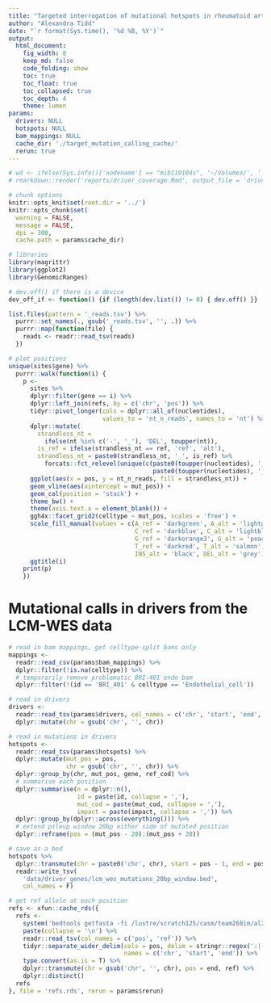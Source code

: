 ```yaml
---
title: "Targeted interrogation of mutational hotspots in rheumatoid arthritis"
author: "Alexandra Tidd"
date: "`r format(Sys.time(), '%d %B, %Y')`"
output:
  html_document:
    fig_width: 8
    keep_md: false
    code_folding: show
    toc: true
    toc_float: true
    toc_collapsed: true
    toc_depth: 4
    theme: lumen
params:
  drivers: NULL
  hotspots: NULL
  bam_mappings: NULL
  cache_dir: './target_mutation_calling_cache/'
  rerun: true
---
```


```r
# wd <- ifelse(Sys.info()['nodename'] == "mib119104s", '~/Volumes/', '') |> paste0('/lustre/scratch125/casm/team268im/at31/RA_som_mut/scomatic/') ; setwd(wd)
# rmarkdown::render('reports/driver_coverage.Rmd', output_file = 'driver_coverage.html', output_dir = 'reports/', params = list(rerun = F))

# chunk options
knitr::opts_knit$set(root.dir = '../')
knitr::opts_chunk$set(
  warning = FALSE,
  message = FALSE,
  dpi = 300, 
  cache.path = params$cache_dir) 

# libraries
library(magrittr)
library(ggplot2)
library(GenomicRanges)

# dev.off() if there is a device
dev_off_if <- function() {if (length(dev.list()) != 0) { dev.off() }}
```

```r
list.files(pattern = '_reads.tsv') %>%
  purrr::set_names(., gsub('_reads.tsv', '', .)) %>%
  purrr::map(function(file) {
    reads <- readr::read_tsv(reads)
  })
```

```r
# plot positions
unique(sites$gene) %>%
  purrr::walk(function(i) {
    p <-
      sites %>%
      dplyr::filter(gene == i) %>%
      dplyr::left_join(refs, by = c('chr', 'pos')) %>%
      tidyr::pivot_longer(cols = dplyr::all_of(nucleotides),
                          values_to = 'nt_n_reads', names_to = 'nt') %>%
      dplyr::mutate(
        strandless_nt = 
          ifelse(nt %in% c('-', '_'), 'DEL', toupper(nt)),
        is_ref = ifelse(strandless_nt == ref, 'ref', 'alt'),
        strandless_nt = paste0(strandless_nt, '_', is_ref) %>% 
          forcats::fct_relevel(unique(c(paste0(toupper(nucleotides), '_ref'),
                                        paste0(toupper(nucleotides), '_alt'))))) %>%
      ggplot(aes(x = pos, y = nt_n_reads, fill = strandless_nt)) + 
      geom_vline(aes(xintercept = mut_pos)) +
      geom_col(position = 'stack') +
      theme_bw() +
      theme(axis.text.x = element_blank()) +
      ggh4x::facet_grid2(celltype ~ mut_pos, scales = 'free') +
      scale_fill_manual(values = c(A_ref = 'darkgreen', A_alt = 'lightgreen',
                                   C_ref = 'darkblue', C_alt = 'lightblue',
                                   G_ref = 'darkorange3', G_alt = 'peachpuff',
                                   T_ref = 'darkred', T_alt = 'salmon',
                                   INS_alt = 'black', DEL_alt = 'grey')) +
      ggtitle(i)
    print(p)
    })
```

# Mutational calls in drivers from the LCM-WES data

```r
# read in bam mappings, get celltype-split bams only
mappings <-
  readr::read_csv(params$bam_mappings) %>%
  dplyr::filter(!is.na(celltype)) %>%
  # temporarily remove problematic BRI-401 endo bam
  dplyr::filter(!(id == 'BRI_401' & celltype == 'Endothelial_cell'))

# read in drivers
drivers <-
  readr::read_tsv(params$drivers, col_names = c('chr', 'start', 'end', 'gene')) %>%
  dplyr::mutate(chr = gsub('chr', '', chr))

# read in mutations in drivers
hotspots <-
  readr::read_tsv(params$hotspots) %>%
  dplyr::mutate(mut_pos = pos,
                chr = gsub('chr', '', chr)) %>%
  dplyr::group_by(chr, mut_pos, gene, ref_cod) %>%
  # summarise each position
  dplyr::summarise(n = dplyr::n(),
                   id = paste(id, collapse = ','),
                   mut_cod = paste(mut_cod, collapse = ','),
                   impact = paste(impact, collapse = ',')) %>% 
  dplyr::group_by(dplyr::across(everything())) %>%
  # extend pileup window 20bp either side of mutated position
  dplyr::reframe(pos = (mut_pos - 20):(mut_pos + 20)) 

# save as a bed
hotspots %>%
  dplyr::transmute(chr = paste0('chr', chr), start = pos - 1, end = pos) %>%
  readr::write_tsv(
    'data/driver_genes/lcm_wes_mutations_20bp_window.bed',
    col_names = F)

# get ref allele at each position
refs <- xfun::cache_rds({
  refs <-
    system('bedtools getfasta -fi /lustre/scratch125/casm/team268im/al28/bed_ref/GRCh38_full_analysis_set_plus_decoy_hla_genome.fa -bed data/driver_genes/lcm_wes_mutations_20bp_window.bed -tab', intern = T) %>%
    paste(collapse = '\n') %>%
    readr::read_tsv(col_names = c('pos', 'ref')) %>%
    tidyr::separate_wider_delim(cols = pos, delim = stringr::regex(':|-'), 
                                names = c('chr', 'start', 'end')) %>%
    type.convert(as.is = T) %>%
    dplyr::transmute(chr = gsub('chr', '', chr), pos = end, ref) %>%
    dplyr::distinct()
  refs
}, file = 'refs.rds', rerun = params$rerun)
```


